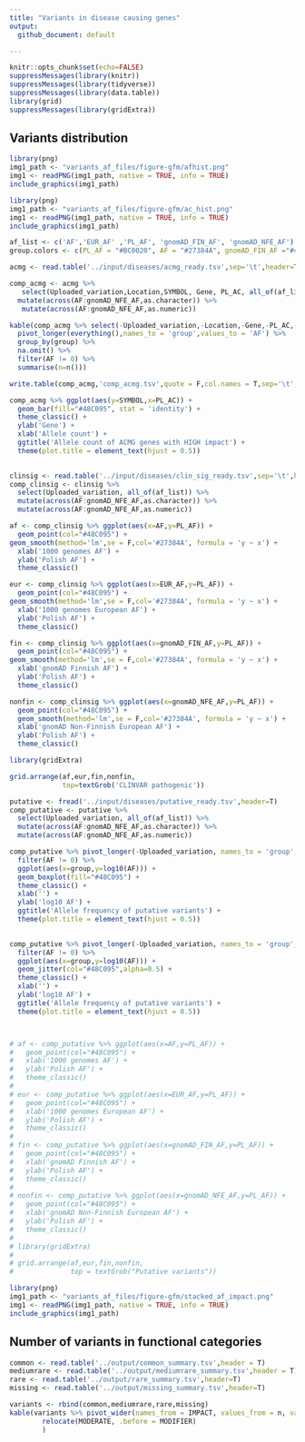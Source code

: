 ```yaml
---
title: "Variants in disease causing genes"
output: 
  github_document: default

---
```


```r
knitr::opts_chunk$set(echo=FALSE)
suppressMessages(library(knitr))
suppressMessages(library(tidyverse))
suppressMessages(library(data.table))
library(grid)
suppressMessages(library(gridExtra))
```

## Variants distribution

```r
library(png)
img1_path <- "variants_af_files/figure-gfm/afhist.png"
img1 <- readPNG(img1_path, native = TRUE, info = TRUE)
include_graphics(img1_path)

```

```r
library(png)
img1_path <- "variants_af_files/figure-gfm/ac_hist.png"
img1 <- readPNG(img1_path, native = TRUE, info = TRUE)
include_graphics(img1_path)

```

```r
af_list <- c('AF','EUR_AF' ,'PL_AF', 'gnomAD_FIN_AF', 'gnomAD_NFE_AF')
group.colors <- c(PL_AF = "#BC0020", AF = "#27384A", gnomAD_FIN_AF ="#48C095", gnomAD_NFE_AF = "#B6B6B6",EUR_AF='#5F5F5F')

```

```r
acmg <- read.table('../input/diseases/acmg_ready.tsv',sep='\t',header=T)

comp_acmg <- acmg %>%
   select(Uploaded_variation,Location,SYMBOL, Gene, PL_AC, all_of(af_list)) %>%
  mutate(across(AF:gnomAD_NFE_AF,as.character)) %>%
   mutate(across(AF:gnomAD_NFE_AF,as.numeric)) 

kable(comp_acmg %>% select(-Uploaded_variation,-Location,-Gene,-PL_AC,-SYMBOL) %>%
  pivot_longer(everything(),names_to = 'group',values_to = 'AF') %>%
  group_by(group) %>%
  na.omit() %>%
  filter(AF != 0) %>%
  summarise(n=n()))

write.table(comp_acmg,'comp_acmg.tsv',quote = F,col.names = T,sep='\t',row.names = F)

comp_acmg %>% ggplot(aes(y=SYMBOL,x=PL_AC)) +
  geom_bar(fill="#48C095", stat = 'identity') + 
  theme_classic() +
  ylab('Gene') +
  xlab('Allele count') +
  ggtitle('Allele count of ACMG genes with HIGH impact') +
  theme(plot.title = element_text(hjust = 0.5))
  


```


```r
clinsig <- read.table('../input/diseases/clin_sig_ready.tsv',sep='\t',header=T)
comp_clinsig <- clinsig %>% 
  select(Uploaded_variation, all_of(af_list)) %>%
  mutate(across(AF:gnomAD_NFE_AF,as.character)) %>%
  mutate(across(AF:gnomAD_NFE_AF,as.numeric)) 

af <- comp_clinsig %>% ggplot(aes(x=AF,y=PL_AF)) + 
  geom_point(col="#48C095") + 
geom_smooth(method='lm',se = F,col='#27384A', formula = 'y ~ x') +
  xlab('1000 genomes AF') +
  ylab('Polish AF') +
  theme_classic()

eur <- comp_clinsig %>% ggplot(aes(x=EUR_AF,y=PL_AF)) + 
  geom_point(col="#48C095") + 
geom_smooth(method='lm',se = F,col='#27384A', formula = 'y ~ x') +
  xlab('1000 genomes European AF') +
  ylab('Polish AF') +
  theme_classic()

fin <- comp_clinsig %>% ggplot(aes(x=gnomAD_FIN_AF,y=PL_AF)) + 
  geom_point(col="#48C095") + 
geom_smooth(method='lm',se = F,col='#27384A', formula = 'y ~ x') +
  xlab('gnomAD Finnish AF') +
  ylab('Polish AF') +
  theme_classic()

nonfin <- comp_clinsig %>% ggplot(aes(x=gnomAD_NFE_AF,y=PL_AF)) + 
  geom_point(col="#48C095") + 
  geom_smooth(method='lm',se = F,col='#27384A', formula = 'y ~ x') +
  xlab('gnomAD Non-Finnish European AF') +
  ylab('Polish AF') +
  theme_classic()

library(gridExtra)

grid.arrange(af,eur,fin,nonfin,
             top=textGrob('CLINVAR pathogenic'))

```


```r
putative <- fread('../input/diseases/putative_ready.tsv',header=T)
comp_putative <- putative %>% 
  select(Uploaded_variation, all_of(af_list)) %>%
  mutate(across(AF:gnomAD_NFE_AF,as.character)) %>%
  mutate(across(AF:gnomAD_NFE_AF,as.numeric)) 

comp_putative %>% pivot_longer(-Uploaded_variation, names_to = 'group',values_to = 'AF') %>%
  filter(AF != 0) %>%
  ggplot(aes(x=group,y=log10(AF))) +
  geom_boxplot(fill="#48C095") +
  theme_classic() +
  xlab('') +
  ylab('log10 AF') +
  ggtitle('Allele frequency of putative variants') +
  theme(plot.title = element_text(hjust = 0.5))
  

comp_putative %>% pivot_longer(-Uploaded_variation, names_to = 'group',values_to = 'AF') %>%
  filter(AF != 0) %>%
  ggplot(aes(x=group,y=log10(AF))) +
  geom_jitter(col="#48C095",alpha=0.5) +
  theme_classic() +
  xlab('') +
  ylab('log10 AF') +
  ggtitle('Allele frequency of putative variants') +
  theme(plot.title = element_text(hjust = 0.5))



# af <- comp_putative %>% ggplot(aes(x=AF,y=PL_AF)) + 
#   geom_point(col="#48C095") + 
#   xlab('1000 genomes AF') +
#   ylab('Polish AF') +
#   theme_classic()
# 
# eur <- comp_putative %>% ggplot(aes(x=EUR_AF,y=PL_AF)) + 
#   geom_point(col="#48C095") + 
#   xlab('1000 genomes European AF') +
#   ylab('Polish AF') +
#   theme_classic()
# 
# fin <- comp_putative %>% ggplot(aes(x=gnomAD_FIN_AF,y=PL_AF)) + 
#   geom_point(col="#48C095") + 
#   xlab('gnomAD Finnish AF') +
#   ylab('Polish AF') +
#   theme_classic()
# 
# nonfin <- comp_putative %>% ggplot(aes(x=gnomAD_NFE_AF,y=PL_AF)) + 
#   geom_point(col="#48C095") + 
#   xlab('gnomAD Non-Finnish European AF') +
#   ylab('Polish AF') +
#   theme_classic()
# 
# library(gridExtra)
# 
# grid.arrange(af,eur,fin,nonfin,
#              top = textGrob("Putative variants"))


```



```r
library(png)
img1_path <- "variants_af_files/figure-gfm/stacked_af_impact.png"
img1 <- readPNG(img1_path, native = TRUE, info = TRUE)
include_graphics(img1_path)

```

## Number of variants in functional categories

```r
common <- read.table('../output/common_summary.tsv',header = T)
mediumrare <- read.table('../output/mediumrare_summary.tsv',header = T)
rare <- read.table('../output/rare_summary.tsv',header=T)
missing <- read.table('../output/missing_summary.tsv',header=T)

variants <- rbind(common,mediumrare,rare,missing)
kable(variants %>% pivot_wider(names_from = IMPACT, values_from = n, values_fill = 0) %>%
        relocate(MODERATE, .before = MODIFIER)
        )

```







